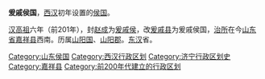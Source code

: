 '''爰戚侯国'''，[[西汉|西汉]]初年设置的[[侯国|侯国]]。

[[汉高祖|汉高祖]]六年（前201年），封[[赵成|赵成]]为[[爰戚侯|爰戚侯]]，改[[爰戚县|爰戚县]]为爰戚侯国，[[治所|治所]]在今[[山东省|山东省]][[嘉祥县|嘉祥县]]西南。历属[[山阳国|山阳国]]、[[山阳郡|山阳郡]]。[[东汉|东汉]]省。 

{{汉朝行政区划小作品}}
{{DEFAULTSORT:Y}}
[[Category:山东侯国|Category:山东侯国]]
[[Category:西汉行政区划|Category:西汉行政区划]]
[[Category:济宁行政区划史|Category:济宁行政区划史]]
[[Category:嘉祥县|Category:嘉祥县]]
[[Category:前200年代建立的行政区划|Category:前200年代建立的行政区划]]